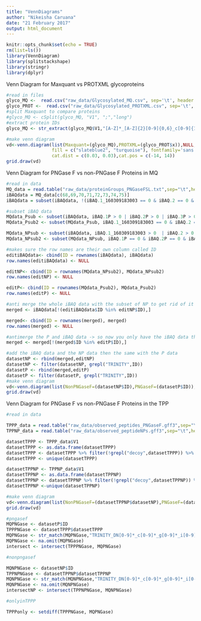 ```yaml
---
title: "VennDiagrams"
author: "Nikeisha Caruana"
date: "21 February 2017"
output: html_document
---
```


```r
knitr::opts_chunk$set(echo = TRUE)
rm(list=ls())
library(VennDiagram)
library(splitstackshape)
library(stringr)
library(dplyr)
```

Venn Diagram for Maxquant vs PROTXML glycoproteins

```r
#read in files
glyco_MQ <-  read.csv("raw_data/Glycosylated_MQ.csv", sep='\t', header = FALSE)
glyco_PROT <-  read.csv("raw_data/Glycosylated_PROTXML.csv", sep='\t', header = TRUE)
#split Maxquant to compare proteins
#glyco_MQ <- cSplit(glyco_MQ, "V1", ";","long")
#extract protein IDs
glyco_MQ <- str_extract(glyco_MQ$V1,"[A-Z]*_[A-Z]{2}[0-9]{0,6}_c[0-9]{1,2}_g[0-9]{1}_i[0-9]{1}")

#make venn diagram
vd<-venn.diagram(list(Maxquant=(glyco_MQ),PROTXML=(glyco_PROT$x)),NULL,main="Identified glycosylated proteins",cat.just,
                 fill = c("slateblue2", "turquoise"), fontfamily='sans', cat.fontfamily= "sans", main.fontfamily = "sans",
                 cat.dist = c(0.03, 0.03),cat.pos = c(-14, 14))
grid.draw(vd)

```

Venn Diagram for PNGase F vs non-PNGase F Proteins in MQ

```r
#read in data
MQ_data = read.table("raw_data/proteinGroups_PNGaseFSL.txt",sep="\t",header=TRUE, row.names = 6)
iBAQdata = MQ_data[c(68,69,70,71,72,73,74,75)]
iBAQdata = subset(iBAQdata, !(iBAQ.1_160309183003 == 0 & iBAQ.2 == 0 & iBAQ.3 == 0 & iBAQ.4 == 0 & iBAQ.1P == 0 & iBAQ.2P == 0 & iBAQ.3P == 0 & iBAQ.4P == 0))

#subset iBAQ data
MQdata_Psub <- subset(iBAQdata, iBAQ.1P > 0 | iBAQ.2P > 0 | iBAQ.3P > 0 | iBAQ.4P > 0)
MQdata_Psub2 <- subset(MQdata_Psub, iBAQ.1_160309183003 == 0 & iBAQ.2 == 0 & iBAQ.3 == 0 & iBAQ.4 == 0)

MQdata_NPsub <- subset(iBAQdata, iBAQ.1_160309183003 > 0  | iBAQ.2 > 0 | iBAQ.3 > 0 | iBAQ.4 > 0)
MQdata_NPsub2 <- subset(MQdata_NPsub, iBAQ.1P == 0 & iBAQ.2P == 0 & iBAQ.3P == 0 & iBAQ.4P == 0 )
```

```r
#makes sure the row names are their own column called ID 
editiBAQdata<- cbind(ID = rownames(iBAQdata), iBAQdata)
row.names(editiBAQdata) <- NULL 

editNP<- cbind(ID = rownames(MQdata_NPsub2), MQdata_NPsub2)
row.names(editNP) <- NULL 

editP<- cbind(ID = rownames(MQdata_Psub2), MQdata_Psub2)
row.names(editP) <- NULL 
```

```r
#anti merge the whole iBAQ data with the subset of NP to get rid of it from the data
merged <- iBAQdata[!(editiBAQdata$ID %in% editNP$ID),]

merged<- cbind(ID = rownames(merged), merged)
row.names(merged) <- NULL 

#antimerge the P and iBAQ data -> so now you only have the iBAQ data that doesnt have NP or P alone (i.e the middle of the diagram)
merged <- merged[!(merged$ID %in% editP$ID),]
```

```r
#add the iBAQ data and the NP data then the same with the P data 
datasetNP <- rbind(merged,editNP)
datasetNP <- filter(datasetNP, grepl("TRINITY",ID))
datasetP <- rbind(merged,editP)
datasetP <- filter(datasetP, grepl("TRINITY",ID))
#make venn diagram
vd<-venn.diagram(list(NonPNGaseF=(datasetNP$ID),PNGaseF=(datasetP$ID)),NULL,main="Proteins in S. lineolata slime",cat.just,fill = c("cornflowerblue", "seagreen3"), fontfamily='sans', cat.fontfamily= "sans", main.fontfamily = "sans", cat.dist = c(0.03, 0.03),cat.pos = c(-14, 14))
grid.draw(vd)

```


Venn Diagram for PNGase F vs non-PNGase F Proteins in the TPP


```r
#read in data

TPPP_data = read.table("raw_data/observed_peptides_PNGaseF.gff3",sep="\t",header=FALSE)
TPPNP_data = read.table("raw_data/observed_peptideNPs.gff3",sep="\t",header=FALSE)

datasetTPPP <- TPPP_data$V1
datasetTPPP <- as.data.frame(datasetTPPP)
datasetTPPP <- datasetTPPP %>% filter(!grepl("decoy",datasetTPPP)) %>% filter(!grepl("sp",datasetTPPP))
datasetTPPP <- unique(datasetTPPP)

datasetTPPNP <- TPPNP_data$V1
datasetTPPNP <- as.data.frame(datasetTPPNP)
datasetTPPNP <- datasetTPPNP %>% filter(!grepl("decoy",datasetTPPNP)) %>% filter(!grepl("sp",datasetTPPNP))
datasetTPPNP <-unique(datasetTPPNP)
```

```r
#make venn diagram
vd<-venn.diagram(list(NonPNGaseF=(datasetTPPNP$datasetNP),PNGaseF=(datasetTPPP$datasetP)),NULL,main="Proteins identified by the Trans-Proteomic Pipeline in S. lineolata slime",cat.just,fill = c("cornflowerblue", "seagreen3"), fontfamily='sans', cat.fontfamily= "sans", main.fontfamily = "sans", cat.dist = c(0.03, 0.03),cat.pos = c(-14, 14))
grid.draw(vd)
```


```r
#pngasef
MQPNGase <- datasetP$ID
TPPPNGase <- datasetTPPP$datasetTPPP
MQPNGase <- str_match(MQPNGase,"TRINITY_DN[0-9]*_c[0-9]*_g[0-9]*_i[0-9]")
MQPNGase <- na.omit(MQPNGase)
intersect <- intersect(TPPPNGase, MQPNGase)

#nonpngasef

MQNPNGase <- datasetNP$ID
TPPNPNGase <- datasetTPPNP$datasetTPPNP
MQNPNGase <- str_match(MQNPNGase,"TRINITY_DN[0-9]*_c[0-9]*_g[0-9]*_i[0-9]")
MQNPNGase <- na.omit(MQNPNGase)
intersectNP <- intersect(TPPNPNGase, MQNPNGase)

#onlyinTPPP

TPPPonly <- setdiff(TPPPNGase, MQPNGase)

```

